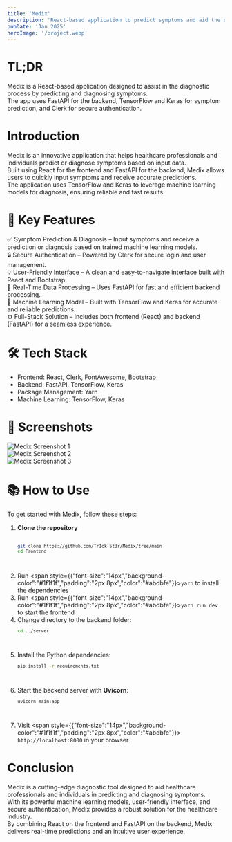 ```yaml
---
title: 'Medix'
description: 'React-based application to predict symptoms and aid the diagnostic process'
pubDate: 'Jan 2025'
heroImage: '/project.webp'
---
```



# TL;DR

Medix is a React-based application designed to assist in the diagnostic process by predicting and diagnosing symptoms.  
The app uses FastAPI for the backend, TensorFlow and Keras for symptom prediction, and Clerk for secure authentication.

# Introduction

Medix is an innovative application that helps healthcare professionals and individuals predict or diagnose symptoms based on input data.  
Built using React for the frontend and FastAPI for the backend, Medix allows users to quickly input symptoms and receive accurate predictions.  
The application uses TensorFlow and Keras to leverage machine learning models for diagnosis, ensuring reliable and fast results.

# 🚀 Key Features  

✅ Symptom Prediction & Diagnosis – Input symptoms and receive a prediction or diagnosis based on trained machine learning models.  
🔒 Secure Authentication – Powered by Clerk for secure login and user management.  
💡 User-Friendly Interface – A clean and easy-to-navigate interface built with React and Bootstrap.  
📡 Real-Time Data Processing – Uses FastAPI for fast and efficient backend processing.  
🔬 Machine Learning Model – Built with TensorFlow and Keras for accurate and reliable predictions.  
⚙️ Full-Stack Solution – Includes both frontend (React) and backend (FastAPI) for a seamless experience.

# 🛠️ Tech Stack  

- Frontend: React, Clerk, FontAwesome, Bootstrap  
- Backend: FastAPI, TensorFlow, Keras  
- Package Management: Yarn  
- Machine Learning: TensorFlow, Keras  

# 📸 Screenshots  

![Medix Screenshot 1](/project-2/medix-1.jpg)  
![Medix Screenshot 2](/project-2/medix-2.jpg)  
![Medix Screenshot 3](/project-2/medix-3.jpg)  
# 📚 How to Use  

To get started with Medix, follow these steps:  

1. **Clone the repository**  
    <Code lang="bash">
    ```sh
    git clone https://github.com/Tr1ck-5t3r/Medix/tree/main
    cd Frontend
    ```
    </Code>
2. Run <span style={{"font-size":"14px","background-color":"#1f1f1f","padding":"2px 8px","color":"#abdbfe"}}>`yarn`</span> to install the dependencies
3. Run <span style={{"font-size":"14px","background-color":"#1f1f1f","padding":"2px 8px","color":"#abdbfe"}}>`yarn run dev`</span> to start the frontend
4. Change directory to the backend folder:
    <Code lang="bash">
    ```sh
    cd ../server
    ```
    </Code>
5. Install the Python dependencies:
    <Code lang="bash">
    ```sh
    pip install -r requirements.txt
    ```
    </Code>
6. Start the backend server with **Uvicorn**:
    <Code lang="bash">
    ```sh
    uvicorn main:app
    ```
    </Code>
7. Visit <span style={{"font-size":"14px","background-color":"#1f1f1f","padding":"2px 8px","color":"#abdbfe"}}> `http://localhost:8000`</span> in your browser

# Conclusion

Medix is a cutting-edge diagnostic tool designed to aid healthcare professionals and individuals in predicting and diagnosing symptoms.  
With its powerful machine learning models, user-friendly interface, and secure authentication, Medix provides a robust solution for the healthcare industry.  
By combining React on the frontend and FastAPI on the backend, Medix delivers real-time predictions and an intuitive user experience.